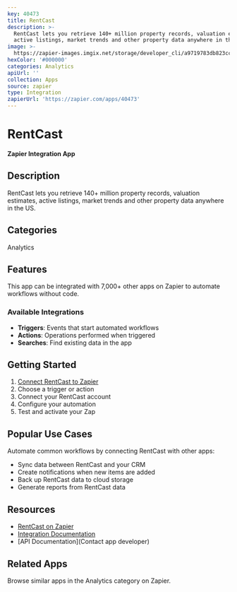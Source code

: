 ```yaml
---
key: 40473
title: RentCast
description: >-
  RentCast lets you retrieve 140+ million property records, valuation estimates,
  active listings, market trends and other property data anywhere in the US.
image: >-
  https://zapier-images.imgix.net/storage/developer_cli/a9719783db823ccbe5642390d9055480.png?auto=format%2Ccompress&ixlib=python-3.0.0&q=50
hexColor: '#000000'
categories: Analytics
apiUrl: ''
collection: Apps
source: zapier
type: Integration
zapierUrl: 'https://zapier.com/apps/40473'
---
```

# RentCast

**Zapier Integration App**

## Description

RentCast lets you retrieve 140+ million property records, valuation estimates, active listings, market trends and other property data anywhere in the US.

## Categories

Analytics

## Features

This app can be integrated with 7,000+ other apps on Zapier to automate workflows without code.

### Available Integrations

- **Triggers**: Events that start automated workflows
- **Actions**: Operations performed when triggered
- **Searches**: Find existing data in the app

## Getting Started

1. [Connect RentCast to Zapier](https://zapier.com/apps/40473)
2. Choose a trigger or action
3. Connect your RentCast account
4. Configure your automation
5. Test and activate your Zap

## Popular Use Cases

Automate common workflows by connecting RentCast with other apps:

- Sync data between RentCast and your CRM
- Create notifications when new items are added
- Back up RentCast data to cloud storage
- Generate reports from RentCast data

## Resources

- [RentCast on Zapier](https://zapier.com/apps/40473)
- [Integration Documentation](https://zapier.com/apps/40473/integrations)
- [API Documentation](Contact app developer)

## Related Apps

Browse similar apps in the Analytics category on Zapier.
